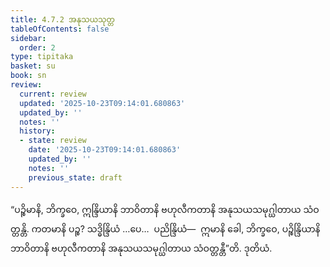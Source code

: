 ```yaml
---
title: 4.7.2 အနုသယသုတ္တ
tableOfContents: false
sidebar:
  order: 2
type: tipitaka
basket: su
book: sn
review:
  current: review
  updated: '2025-10-23T09:14:01.680863'
  updated_by: ''
  notes: ''
  history:
  - state: review
    date: '2025-10-23T09:14:01.680863'
    updated_by: ''
    notes: ''
    previous_state: draft
---
```



<ReviewStatus review={frontmatter.review} showDetails={true} />

<HypothesisAnnotation frontmatter={frontmatter} />

<DynamicBreadcrumb />

<Division number="532" book="sn" e="ch" v="18" p="359">

<Paragraph number="1231" book="sn">
“ပဉ္စိမာနိ, ဘိက္ခဝေ, ဣန္ဒြိယာနိ ဘာဝိတာနိ ဗဟုလီကတာနိ အနုသယသမုဂ္ဃါတာယ သံဝတ္တန္တိ. ကတမာနိ ပဉ္စ? သဒ္ဓိန္ဒြိယံ …ပေ…  ပညိန္ဒြိယံ—  ဣမာနိ ခေါ, ဘိက္ခဝေ, ပဉ္စိန္ဒြိယာနိ ဘာဝိတာနိ ဗဟုလီကတာနိ အနုသယသမုဂ္ဃါတာယ သံဝတ္တန္တီ”တိ.

</Paragraph>
</Division>

<Paragraph number="1232" type="center" book="sn">
ဒုတိယံ.
</Paragraph>